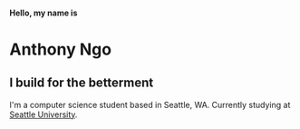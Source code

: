 #### Hello, my name is

# Anthony Ngo

## I build for the betterment

I'm a computer science student based in Seattle, WA. Currently studying at [Seattle University](https://www.seattleu.edu).

